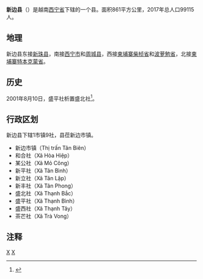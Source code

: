 {{Infobox Settlement
|name                   = 新边县
|settlement_type        = 县
|official_name          = 
|other_name             = 
|native_name            = {{lang|vi|Huyện Tân Biên}}
|nickname               = 
|motto                  = 
|image_skyline          = 
|imagesize              = 
|image_caption          = 
|image_flag             = 
|flag_size              = 
|image_seal             = 
|seal_size              = 
|image_shield           = 
|shield_size            = 
|image_blank_emblem     = 
|blank_emblem_size      = 
|image_map              = {{Infobox mapframe|frame-width=250|zoom=10}}
|mapsize                = 
|map_caption            = 
|image_map1             = 
|mapsize1               = 
|map_caption1           = 
|pushpin_map            = Vietnam
|pushpin_label_position = bottom
|pushpin_map_caption    = 
|pushpin_map1           = 
|pushpin_label_position1= 
|pushpin_map_caption1   = 
|subdivision_type       = 国家
|subdivision_name       = {{flag|Vietnam}}
|subdivision_type1      = [[越南行政区划|省]]
|subdivision_name1      = [[西宁省|西宁省]]
|subdivision_type2      = 行政区划
|subdivision_name2      = 1市镇9社
|subdivision_type3      = 
|subdivision_name3      = 
|seat_type              = 县莅
|seat                   = {{link-vi|新边市镇|Tân Biên (thị trấn)}}
|government_type        = 
|leader_title           = 
|leader_name            = 
|leader_title1          = 
|leader_name1           = 
|established_title      = 
|established_date       = 
|area_magnitude         = 
|unit_pref              = 
|area_footnotes         = 
|area_total_km2         = 861
|area_land_km2          = 
|area_water_km2         = 
|area_water_percent     = 
|area_urban_km2         = 
|area_metro_km2         = 
|population_as_of       = 2017年
|population_footnotes   = 
|population_note        = 
|population_total       = 99115
|population_density_km2 = auto
|population_metro             = 
|population_density_metro_km2 = 
|population_urban             = 
|population_density_urban_km2 = 
|timezone               = [[越南标准时间|越南标准时间]]
|utc_offset             = +7
|elevation_footnotes    = 
|elevation_m            = 
|coor_type              = 
|coordinates            = 
|postal_code_type       = 
|postal_code            = 
|area_code              = 
|website                = [https://tanbien.tayninh.gov.vn/pages/home.aspx 新边县电子信息门户网站]
|footnotes              = 
}}
'''新边县'''（{{vie|v='''Huyện Tân Biên'''}}）是越南[[西宁省|西宁省]]下辖的一个县。面积861平方公里，2017年总人口99115人。

==地理==
新边县东接[[新珠县|新珠县]]，南接[[西宁市_(越南)|西宁市]]和[[周城县_(西宁省)|周城县]]，西接[[柬埔寨|柬埔寨]][[柴桢省|柴桢省]]和[[波萝勉省|波萝勉省]]，北接[[柬埔寨|柬埔寨]][[特本克蒙省|特本克蒙省]]。

==历史==
2001年8月10日，盛平社析置盛北社<ref>{{Cite web |url=https://thuvienphapluat.vn/van-ban/Bo-may-hanh-chinh/Nghi-dinh-46-2001-ND-CP-dieu-chinh-dia-gioi-hanh-chinh-huyen-Hoa-Thanh-mo-rong-thi-xa-Tay-Ninh-lap-phuong-thuoc-thi-xa-Tay-Ninh-va-lap-xa-Thanh-Bac-20858.aspx |title=Nghị định 46/2001/NĐ-CP về việc điều chỉnh địa giới hành chính huyện Hòa Thành để mở rộng thị xã Tây Ninh, thành lập phường thuộc thị xã Tây Ninh và thành 1 lập xã Thạnh Bắc thuộc huyện Tân Biên, tỉnh Tây Ninh |accessdate=2020-02-27 |archive-date=2020-04-01 |archive-url=https://web.archive.org/web/20200401173711/https://thuvienphapluat.vn/van-ban/Bo-may-hanh-chinh/Nghi-dinh-46-2001-ND-CP-dieu-chinh-dia-gioi-hanh-chinh-huyen-Hoa-Thanh-mo-rong-thi-xa-Tay-Ninh-lap-phuong-thuoc-thi-xa-Tay-Ninh-va-lap-xa-Thanh-Bac-20858.aspx |dead-url=no }}</ref>。

==行政区划==
新边县下辖1市镇9社，县莅新边市镇。
*新边市镇（Thị trấn Tân Biên）
*和合社（Xã Hòa Hiệp）
*某公社（Xã Mỏ Công）
*新平社（Xã Tân Bình）
*新立社（Xã Tân Lập）
*新丰社（Xã Tân Phong）
*盛北社（Xã Thạnh Bắc）
*盛平社（Xã Thạnh Bình）
*盛西社（Xã Thạnh Tây）
*茶芒社（Xã Trà Vong）

==注释==
{{reflist}}
{{西宁省行政区划}}
{{越南东南部之县市镇区域划分}}

[[Category:越南县份|X]]
[[Category:西宁省|X]]